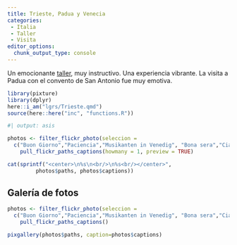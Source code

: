 ```yaml
---
title: Trieste, Padua y Venecia
categories:
 - Italia
 - Taller
 - Visita
editor_options: 
  chunk_output_type: console
---
```


Un emocionante [taller](/evnts/2009_TheoEco.md), muy instructivo. Una experiencia vibrante. La visita a Padua con el convento de San Antonio fue muy emotiva.

```r
library(pixture)
library(dplyr)
here::i_am("lgrs/Trieste.qmd")
source(here::here("inc", "functions.R"))
```


```r
#| output: asis

photos <- filter_flickr_photo(seleccion = 
  c("Buon Giorno","Paciencia","Musikanten in Venedig", "Bona sera","Ciao!", "Prato della Valle")) |>
    pull_flickr_paths_captions(howmany = 1, preview = TRUE)

cat(sprintf("<center>\n%s\n<br/>\n%s<br/></center>", 
         photos$paths, photos$captions))
```


## Galería de fotos

```r

photos <- filter_flickr_photo(seleccion = 
  c("Buon Giorno","Paciencia","Musikanten in Venedig", "Bona sera","Ciao!", "Prato della Valle")) |>
    pull_flickr_paths_captions()

pixgallery(photos$paths, caption=photos$captions)

```